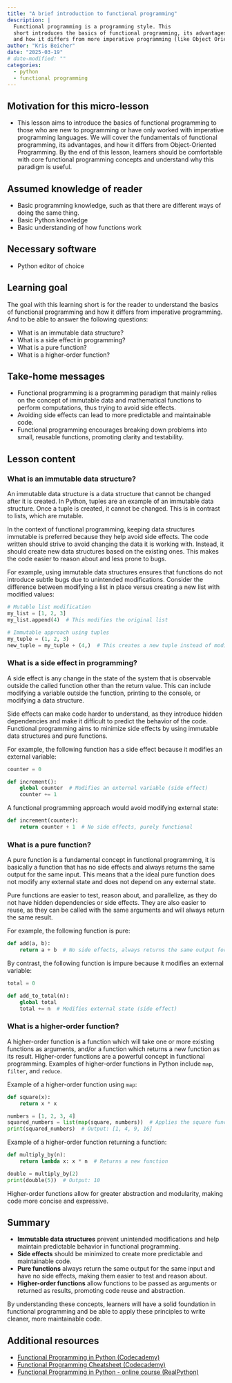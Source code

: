 ```yaml
---
title: "A brief introduction to functional programming"
description: |
  Functional programming is a programming style. This
  short introduces the basics of functional programming, its advantages,
  and how it differs from more imperative programming (like Object Oriented Programming).
author: "Kris Beicher"
date: "2025-03-19"
# date-modified: ""
categories:
  - python
  - functional programming
---
```


## Motivation for this micro-lesson

-   This lesson aims to introduce the basics of functional programming
    to those who are new to programming or have only worked with
    imperative programming languages. We will cover the fundamentals of
    functional programming, its advantages, and how it differs from
    Object-Oriented Programming. By the end of this lesson, learners
    should be comfortable with core functional programming concepts and
    understand why this paradigm is useful.

## Assumed knowledge of reader

-   Basic programming knowledge, such as that there are different ways of doing the same thing.
-   Basic Python knowledge
-   Basic understanding of how functions work

## Necessary software

-   Python editor of choice

## Learning goal

The goal with this learning short is for the reader to understand the
basics of functional programming and how it differs from imperative
programming. And to be able to answer the following questions:

-   What is an immutable data structure?
-   What is a side effect in programming?
-   What is a pure function?
-   What is a higher-order function?

## Take-home messages

-   Functional programming is a programming paradigm that mainly relies
    on the concept of immutable data and mathematical functions to
    perform computations, thus trying to avoid side effects.
-   Avoiding side effects can lead to more predictable and maintainable
    code.
-   Functional programming encourages breaking down problems into small,
    reusable functions, promoting clarity and testability.

## Lesson content

### What is an immutable data structure?

An immutable data structure is a data structure that cannot be changed
after it is created. In Python, tuples are an example of an immutable
data structure. Once a tuple is created, it cannot be changed. This is
in contrast to lists, which are mutable.

In the context of functional programming, keeping data structures
immutable is preferred because they help avoid side effects. The code
written should strive to avoid changing the data it is working with.
Instead, it should create new data structures based on the existing
ones. This makes the code easier to reason about and less prone to bugs.

For example, using immutable data structures ensures that functions do
not introduce subtle bugs due to unintended modifications. Consider the
difference between modifying a list in place versus creating a new list
with modified values:

``` python
# Mutable list modification
my_list = [1, 2, 3]
my_list.append(4)  # This modifies the original list

# Immutable approach using tuples
my_tuple = (1, 2, 3)
new_tuple = my_tuple + (4,)  # This creates a new tuple instead of modifying the original
```

### What is a side effect in programming?

A side effect is any change in the state of the system that is
observable outside the called function other than the return value. This
can include modifying a variable outside the function, printing to the
console, or modifying a data structure.

Side effects can make code harder to understand, as they introduce
hidden dependencies and make it difficult to predict the behavior of the
code. Functional programming aims to minimize side effects by using
immutable data structures and pure functions.

For example, the following function has a side effect because it
modifies an external variable:

``` python
counter = 0

def increment():
    global counter  # Modifies an external variable (side effect)
    counter += 1
```

A functional programming approach would avoid modifying external state:

``` python
def increment(counter):
    return counter + 1  # No side effects, purely functional
```

### What is a pure function?

A pure function is a fundamental concept in functional programming, it
is basically a function that has no side effects and always returns the
same output for the same input. This means that a the ideal pure
function does not modify any external state and does not depend on any
external state.

Pure functions are easier to test, reason about, and parallelize, as
they do not have hidden dependencies or side effects. They are also
easier to reuse, as they can be called with the same arguments and will
always return the same result.

For example, the following function is pure:

``` python
def add(a, b):
    return a + b  # No side effects, always returns the same output for the same input
```

By contrast, the following function is impure because it modifies an
external variable:

``` python
total = 0

def add_to_total(n):
    global total
    total += n  # Modifies external state (side effect)
```

### What is a higher-order function?

A higher-order function is a function which will take one or more
existing functions as arguments, and/or a function which returns a new
function as its result. Higher-order functions are a powerful concept in
functional programming. Examples of higher-order functions in Python
include `map`, `filter`, and `reduce`.

Example of a higher-order function using `map`:

``` python
def square(x):
    return x * x

numbers = [1, 2, 3, 4]
squared_numbers = list(map(square, numbers))  # Applies the square function to each element
print(squared_numbers)  # Output: [1, 4, 9, 16]
```

Example of a higher-order function returning a function:

``` python
def multiply_by(n):
    return lambda x: x * n  # Returns a new function

double = multiply_by(2)
print(double(5))  # Output: 10
```

Higher-order functions allow for greater abstraction and modularity,
making code more concise and expressive.

## Summary

-   **Immutable data structures** prevent unintended modifications and
    help maintain predictable behavior in functional programming.
-   **Side effects** should be minimized to create more predictable and
    maintainable code.
-   **Pure functions** always return the same output for the same input
    and have no side effects, making them easier to test and reason
    about.
-   **Higher-order functions** allow functions to be passed as arguments
    or returned as results, promoting code reuse and abstraction.

By understanding these concepts, learners will have a solid foundation
in functional programming and be able to apply these principles to write
cleaner, more maintainable code.

## Additional resources

-   [Functional Programming in Python
    (Codecademy)](https://www.codecademy.com/article/functional-programming-in-python)
-   [Functional Programming Cheatsheet
    (Codecademy)](https://www.codecademy.com/learn/learn-advanced-python/modules/functional-programming/cheatsheet)
-   [Functional Programming in Python - online course
    (RealPython)](https://realpython.com/courses/functional-programming-python/)
